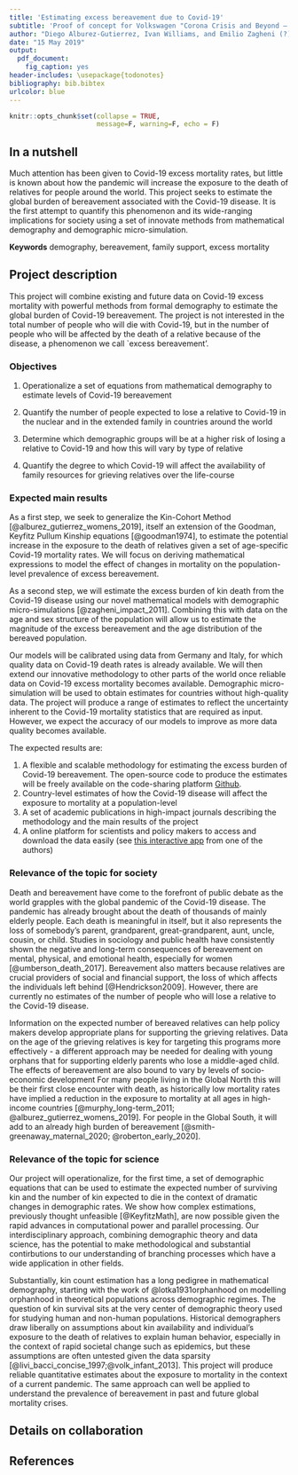 ```yaml
---
title: 'Estimating excess bereavement due to Covid-19'
subtitle: 'Proof of concept for Volkswagen "Corona Crisis and Beyond – Perspectives for Science, Scholarship and Society" grant'
author: "Diego Alburez-Gutierrez, Ivan Williams, and Emilio Zagheni (?)"
date: "15 May 2019"
output:
  pdf_document:
    fig_caption: yes
header-includes: \usepackage{todonotes}
bibliography: bib.bibtex
urlcolor: blue
---
```


```r
knitr::opts_chunk$set(collapse = TRUE,
                      message=F, warning=F, echo = F)
```

## In a nutshell

Much attention has been given to Covid-19 excess mortality rates, but little is known about how the pandemic will increase the exposure to the death of relatives for people around the world.
This project seeks to estimate the global burden of bereavement associated with the Covid-19 disease.
It is the first attempt to quantify this phenomenon and its wide-ranging implications for society using a set of innovate methods from mathematical demography and demographic micro-simulation.

**Keywords** demography, bereavement, family support, excess mortality

## Project description

This project will combine existing and future data on Covid-19 excess mortality with powerful methods from formal demography to estimate the global burden of Covid-19 bereavement.
The project is not interested in the total number of people who will die with Covid-19, but in the number of people who will be affected by the death of a relative because of the disease, a phenomenon we call `excess bereavement'.

### Objectives

1. Operationalize a set of equations from mathematical demography to estimate levels of Covid-19 bereavement
1. Quantify the number of people expected to lose a relative to Covid-19 in the nuclear and in the extended family in countries around the world
1. Determine which demographic groups will be at a higher risk of losing a relative to Covid-19 and how this will vary by type of relative
1. Quantify the degree to which Covid-19 will affect the availability of family resources for grieving relatives over the life-course

   <!-- 1. How many people will lose a relative to Covid-19, either in the nuclear or in the extended family?  -->
   <!-- 1. Which demographic groups will be at a higher risk of losing a relative to Covid-19 and how will this vary by type of relative lost? -->
   <!-- 1. How will excess bereavement affect the availability of family resources for those that survive the disease? -->


### Expected main results

As a first step, we seek to generalize the Kin-Cohort Method [@alburez_gutierrez_womens_2019], itself an extension of the Goodman, Keyfitz Pullum Kinship equations [@goodman1974], to estimate the potential increase in the exposure to the death of relatives given a set of age-specific Covid-19 mortality rates. 
We will focus on deriving mathematical expressions to model the effect of changes in mortality on the population-level prevalence of excess bereavement.


As a second step, we will estimate the excess burden of kin death from the Covid-19 disease using our novel mathematical models with demographic micro-simulations [@zagheni_impact_2011].
Combining this with data on the age and sex structure of the population will allow us to estimate the magnitude of the excess bereavement and the age distribution of the bereaved population\footnote{`Excess' bereavement can be compared to a baseline counter-factual scenario using rates that exclude the excess mortality from Covid-19.}.


Our models will be calibrated using data from Germany and Italy, for which quality data on Covid-19 death rates is already available.
We will then extend our innovative methodology to other parts of the world once reliable data on Covid-19 excess mortality becomes available. 
Demographic micro-simulation will be used to obtain estimates for countries without high-quality data.
The project will produce a range of estimates to reflect the uncertainty inherent to the Covid-19 mortality statistics that are required as input. 
However, we expect the accuracy of our models to improve as more data quality becomes available.


The expected results are:

1. A flexible and scalable methodology for estimating the excess burden of Covid-19 bereavement. The open-source code to produce the estimates will be freely available on the code-sharing platform [Github](www.github.com).
1. Country-level estimates of how the Covid-19 disease will affect the exposure to mortality at a population-level
1. A set of academic publications in high-impact journals describing the methodology and the main results of the project
1. A online platform for scientists and policy makers to access and download the data easily (see [this interactive app](https://research-app.shinyapps.io/child_death_paa/) from one of the authors)

### Relevance of the topic for society

Death and bereavement have come to the forefront of public debate as the world grapples with the global pandemic of the Covid-19 disease.
The pandemic has already brought about the death of thousands of mainly elderly people. 
Each death is meaningful in itself, but it also represents the loss of somebody's parent, grandparent, great-grandparent, aunt, uncle, cousin, or child.
Studies in sociology and public health have consistently shown the negative and long-term consequences of bereavement on mental, physical, and emotional health, especially for women [@umberson_death_2017].
Bereavement also matters because relatives are crucial providers of social and financial support, the loss of which affects the individuals left behind [@Hendrickson2009].
However, there are currently no estimates of the number of people who will lose a relative to the Covid-19 disease.


Information on the expected number of bereaved relatives can help policy makers develop appropriate plans for supporting the grieving relatives. 
Data on the age of the grieving relatives is key for targeting this programs more effectively - a different approach may be needed for dealing with young orphans that for supporting elderly parents who lose a middle-aged child.
The effects of bereavement are also bound to vary by levels of socio-economic development
For many people living in the Global North this will be their first close encounter with death, as historically low mortality rates have implied a reduction in the exposure to mortality at all ages in high-income countries [@murphy_long-term_2011; @alburez_gutierrez_womens_2019].
For people in the Global South, it will add to an already high burden of bereavement [@smith-greenaway_maternal_2020; @roberton_early_2020].

### Relevance of the topic for science

Our project will operationalize, for the first time, a set of demographic equations that can be used to estimate the expected number of surviving kin and the number of kin expected to die in the context of dramatic changes in demographic rates.
We show how complex estimations, previously thought unfeasible [@KeyfitzMath], are now possible given the rapid advances in computational power and parallel processing.
Our interdisciplinary approach, combining demographic theory and data science, has the potential to make methodological and substantial contirbutions to our understanding of branching processes which have a wide application in other fields. 


Substantially, kin count estimation has a long pedigree in mathematical demography, starting with the work of @lotka1931orphanhood on modelling orphanhood in theoretical populations across demographic regimes.
The question of kin survival sits at the very center of demographic theory used for studying human and non-human populations. 
Historical demographers draw liberally on assumptions about kin availability and individual's exposure to the death of relatives to explain human behavior, especially in the context of rapid societal change such as epidemics, but these assumptions are often untested given the data sparsity [@livi_bacci_concise_1997;@volk_infant_2013]. 
This project will produce reliable quantitative estimates about the exposure to mortality in the context of a current pandemic.
The same approach can well be applied to understand the prevalence of bereavement in past and future global mortality crises.


## Details on collaboration



## References

